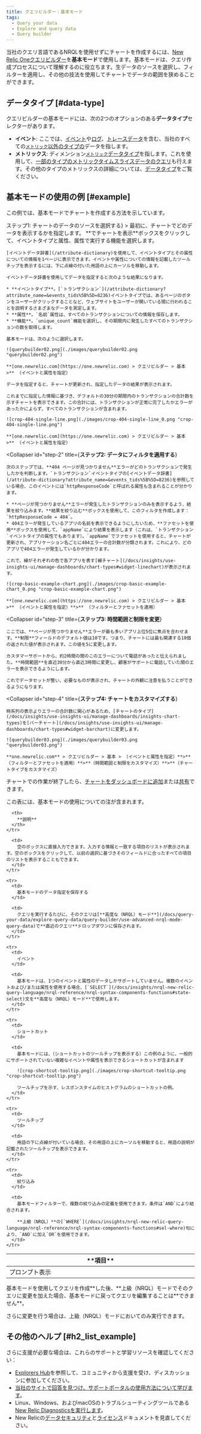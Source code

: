 ```yaml
---
title: クエリビルダー：基本モード
tags:
  - Query your data
  - Explore and query data
  - Query builder
---
```


当社のクエリ言語であるNRQLを使用せずにチャートを作成するには、[New Relic Oneクエリビルダー](/docs/chart-builder/use-chart-builder/get-started/introduction-chart-builder)を**基本モード**で使用します。基本モードは、クエリ作成プロセスについて理解するのに役立ちます。生データのソースを選択し、フィルターを適用し、その他の技法を使用してチャートでデータの範囲を狭めることができます。

## データタイプ [#data-type]

クエリビルダーの基本モードには、次の2つのオプションのある**データタイプ**セレクターがあります。

* **イベント**: ここでは、[イベント](https://docs.newrelic.co.jp/docs/using-new-relic/data/understand-data/new-relic-data-types#event-data)や[ログ](https://docs.newrelic.co.jp/docs/using-new-relic/data/understand-data/new-relic-data-types#log-data)、[トレースデータ](https://docs.newrelic.co.jp/docs/using-new-relic/data/understand-data/new-relic-data-types#trace-data)を含む、当社のすべての[`メトリック`以外のタイプの](/docs/using-new-relic/data/understand-data/new-relic-data-types#dimensional-metrics)データを指します。
* **メトリックス**: ディメンション[`メトリック`データタイプ](/docs/using-new-relic/data/understand-data/new-relic-data-types#dimensional-metrics)を指します。これを使用して、[一部のタイプのメトリックタイムスライスデータのクエリ](/docs/query-data/nrql-new-relic-query-language/nrql-query-tutorials/query-metric-timeslice-data-nrql)も行えます。その他のタイプのメトリックスの詳細については、[データタイプ](/docs/using-new-relic/data/understand-data/new-relic-data-types#metrics-new-relic)をご覧ください。

## 基本モードの使用の例 [#example]

この例では、基本モードでチャートを作成する方法を示しています。

<CollapserGroup id="basic-mode-tutorial">
  <Collapser
    id="step-1"
    title={<strong>ステップ1: チャートのデータのソースを選択する</strong>}
  >
    最初に、チャートでどのデータを表示するかを指定します。 **でチャートを表示**ボックスをクリックして、イベントタイプと属性、属性で実行する機能を選択します。

    [イベントデータ辞書](/attribute-dictionary)を使用して、イベントタイプとその属性についての情報を1ページに表示できます。イベントや属性についての情報を記載したツールチップを表示するには、下に点線の付いた用語の上にカーソルを移動します。

    イベントデータ辞書を使用してデータを指定すると次のような結果になります。

    * **イベントタイプ**。[`トランザクション`](/attribute-dictionary?attribute_name=&events_tids%5B%5D=8236)イベントタイプでは、あるページのボタンをユーザーがクリックすることなど、ウェブサイトをユーザーが開いている間に行われることを説明するさまざまなデータを測定します。
    * **属性**。`名前`属性は、すべてのトランザクションについての情報を保存します。
    * **機能**。`unique_count`機能を選択し、その期間内に発生したすべてのトランザクションの数を取得します。

    基本モードは、次のように選択します。

    ![querybuilder02.png](./images/querybuilder02.png "querybuilder02.png")

    **[one.newrelic.com](https://one.newrelic.com) > クエリビルダー > 基本 >** （イベントと属性を指定）

    データを指定すると、チャートが更新され、指定したデータの結果が表示されます。

    これまでに指定した情報に基づき、デフォルトの30分の期間内のトランザクションの合計数を示すチャートを表示できます。この合計には、トランザクションが正常に完了したかエラーがあったかによらず、すべてのトランザクションが含まれます。

    ![crop-404-single-line.png](./images/crop-404-single-line_0.png "crop-404-single-line.png")

    **[one.newrelic.com](https://one.newrelic.com) > クエリビルダー > 基本 >** （イベントと属性を指定）
  </Collapser>

  <Collapser
    id="step-2"
    title={<strong>ステップ2: データにフィルタを適用する</strong>}
  >
    次のステップでは、**404 ページが見つかりません**エラーがどのトランザクションで発生したかを判断します。`トランザクション`イベントタイプの[イベントデータ辞書](/attribute-dictionary?attribute_name=&events_tids%5B%5D=8236)を参照している場合、このイベントには`httpResponseCode`と呼ばれる属性も含まれることが分かります。

    * **ページが見つかりません**エラーが発生したトランザクションのみを表示するよう、結果を絞り込みます。**結果を絞り込む**ボックスを使用して、このフィルタを作成します：`httpResponseCode = 404`。
    * 404エラーが発生しているアプリの名前を表示できるようにしたいため、**ファセットを使用**ボックスを使用して、`appName`により結果を表示します（これは、`トランザクション`イベントタイプの属性でもあります）。`appName`でファセットを使用すると、チャートが更新され、アプリケーション名ごとに404エラーの合計数が分類されます。これにより、どのアプリで404エラーが発生しているかが分かります。

    これで、線がそれぞれの色で各アプリを表す[線チャート](/docs/insights/use-insights-ui/manage-dashboards/chart-types#widget-linechart)が表示されます。

    ![crop-basic-example-chart.png](./images/crop-basic-example-chart_0.png "crop-basic-example-chart.png")

    **[one.newrelic.com](https://one.newrelic.com) > クエリビルダー > 基本 >** （イベントと属性を指定）**>** （フィルターとファセットを適用）
  </Collapser>

  <Collapser
    id="step-3"
    title={<strong>ステップ3: 時間範囲と制限を変更</strong>}
  >
    ここでは、**ページが見つかりません**エラーが最も多いアプリ上位5位に焦点を合わせます。**制限**フィールドのデフォルト値は10です。つまり、チャートには最も関連する10個の返された値が表示されます。この値を5に変更します。

    カスタマーサポートから、約2時間の間のこのエラーについて電話があったと伝えられました。**時間範囲**を直近30分から直近3時間に変更し、顧客がサポートに電話していた間のエラーを表示できるようにします。

    これでデータセットが整い、必要なものが表示され、チャートの外観に注意を払うことができるようになります。
  </Collapser>

  <Collapser
    id="step-4"
    title={<strong>ステップ4: チャートをカスタマイズする</strong>}
  >
    時系列の表示よりエラーの合計数に関心があるため、[チャートのタイプ](/docs/insights/use-insights-ui/manage-dashboards/insights-chart-types)を[バーチャート](/docs/insights/use-insights-ui/manage-dashboards/chart-types#widget-barchart)に変更します。

    ![querybuilder03.png](./images/querybuilder03.png "querybuilder03.png")

    **one.newrelic.com** > クエリビルダー > 基本 > （イベントと属性を指定）**>** （フィルターとファセットを適用）**>**（時間範囲と制限をカスタマイズ）**>**（チャートタイプをカスタマイズ）
  </Collapser>
</CollapserGroup>

チャートでの作業が終了したら、[チャートをダッシュボードに追加](/docs/chart-builder/use-chart-builder/use-charts/use-your-charts#add-to-dashboard)または[共有](/docs/chart-builder/use-chart-builder/use-charts/use-your-charts#share-charts)できます。

この表には、基本モードの使用についての注が含まれます。

<table>
  <thead>
    <tr>
      <th width="25%">
        **項目**
      </th>

      <th>
        **説明**
      </th>
    </tr>
  </thead>

  <tbody>
    <tr>
      <td>
        プロンプト表示
      </td>

      <td>
        空のボックスに直接入力できます。入力する情報と一致する項目のリストが表示されます。空のボックスをクリックして、以前の選択に基づきそのフィールドに合ったすべての項目のリストを表示することもできます。
      </td>
    </tr>

    <tr>
      <td>
        基本モードのデータ指定を保存する
      </td>

      <td>
        クエリを実行するたびに、そのクエリは[**高度な（NRQL）モード**](/docs/query-your-data/explore-query-data/query-builder/use-advanced-nrql-mode-query-data)で**直近のクエリ**ドロップダウンに保存されます。
      </td>
    </tr>

    <tr>
      <td>
        イベント
      </td>

      <td>
        基本モードは、1つのイベントと属性のデータしかサポートしていません。複数のイベントおよび/または属性を使用する場合、[`SELECT`](/docs/insights/nrql-new-relic-query-language/nrql-reference/nrql-syntax-components-functions#state-select)文を**高度な（NRQL）モード**で使用します。
      </td>
    </tr>

    <tr>
      <td>
        ショートカット
      </td>

      <td>
        基本モードには、（ショートカットのツールチップを表示する）この例のように、一般的にサポートされていない複雑なイベントや属性を表示できるショートカットが含まれます

        ![crop-shortcut-tooltip.png](./images/crop-shortcut-tooltip.png "crop-shortcut-tooltip.png")

        ツールチップを示す、レスポンスタイムのヒストグラムのショートカットの例。
      </td>
    </tr>

    <tr>
      <td>
        ツールチップ
      </td>

      <td>
        用語の下に点線が付いている場合、その用語の上にカーソルを移動すると、用語の説明が記載されたツールチップを表示できます。
      </td>
    </tr>

    <tr>
      <td>
        絞り込み
      </td>

      <td>
        基本モードフィルターで、複数の絞り込みの定義を使用できます。条件は`AND`により結合されます。

        **上級（NRQL）**の[`WHERE`](/docs/insights/nrql-new-relic-query-language/nrql-reference/nrql-syntax-components-functions#sel-where)句により、`AND`に加え`OR`を使用できます。
      </td>
    </tr>
  </tbody>
</table>

<Callout variant="important">
  基本モードを使用してクエリを作成**した後、**上級（NRQL）モードでそのクエリに変更を加えた場合、基本モードに戻ってクエリを編集することは**できません**。

  さらに変更を行う場合は、上級（NRQL）モードにおいてのみ実行できます。
</Callout>

## その他のヘルプ [#h2_list_example]

さらに支援が必要な場合は、これらのサポートと学習リソースを確認してください：

* [Explorers Hub](https://discuss.newrelic.com/)を参照して、コミュニティから支援を受け、ディスカッションに参加してください。
* [当社のサイトで回答を見つけ、サポートポータルの使用方法について学びます](/docs/using-new-relic/welcome-new-relic/get-started/find-help-use-support-portal)。
* Linux、Windows、およびmacOSのトラブルシューティングツールである[New Relic Diagnosticsを実行します](/docs/using-new-relic/cross-product-functions/troubleshooting/new-relic-diagnostics)。
* New Relicの[データセキュリティ](/docs/security)と[ライセンス](/docs/licenses)ドキュメントを見直してください。

